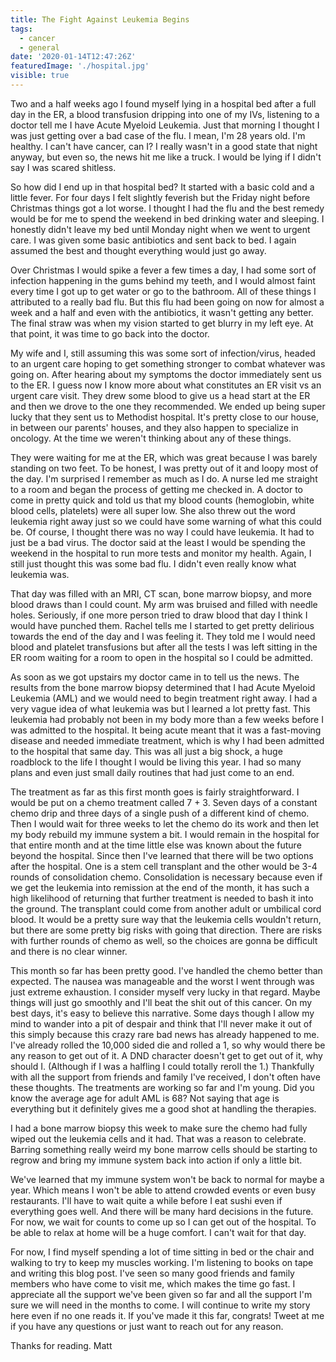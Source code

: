 ```yaml
---
title: The Fight Against Leukemia Begins
tags:
  - cancer
  - general
date: '2020-01-14T12:47:26Z'
featuredImage: './hospital.jpg'
visible: true
---
```


Two and a half weeks ago I found myself lying in a hospital bed after a full day
in the ER, a blood transfusion dripping into one of my IVs, listening to a
doctor tell me I have Acute Myeloid Leukemia. Just that morning I thought I was
just getting over a bad case of the flu. I mean, I'm 28 years old. I'm healthy.
I can't have cancer, can I? I really wasn't in a good state that night anyway,
but even so, the news hit me like a truck. I would be lying if I didn't say I
was scared shitless.

So how did I end up in that hospital bed? It started with a basic cold and a
little fever. For four days I felt slightly feverish but the Friday night before
Christmas things got a lot worse. I thought I had the flu and the best remedy
would be for me to spend the weekend in bed drinking water and sleeping. I
honestly didn't leave my bed until Monday night when we went to urgent care. I
was given some basic antibiotics and sent back to bed. I again assumed the best
and thought everything would just go away.

Over Christmas I would spike a fever a few times a day, I had some sort of
infection happening in the gums behind my teeth, and I would almost faint every
time I got up to get water or go to the bathroom. All of these things I
attributed to a really bad flu. But this flu had been going on now for almost a
week and a half and even with the antibiotics, it wasn't getting any better. The
final straw was when my vision started to get blurry in my left eye. At that
point, it was time to go back into the doctor.

My wife and I, still assuming this was some sort of infection/virus, headed to
an urgent care hoping to get something stronger to combat whatever was going on.
After hearing about my symptoms the doctor immediately sent us to the ER. I
guess now I know more about what constitutes an ER visit vs an urgent care
visit. They drew some blood to give us a head start at the ER and then we drove
to the one they recommended. We ended up being super lucky that they sent us to
Methodist hospital. It's pretty close to our house, in between our parents'
houses, and they also happen to specialize in oncology. At the time we weren't
thinking about any of these things.

They were waiting for me at the ER, which was great because I was barely
standing on two feet. To be honest, I was pretty out of it and loopy most of the
day. I'm surprised I remember as much as I do. A nurse led me straight to a room
and began the process of getting me checked in. A doctor to come in pretty quick
and told us that my blood counts (hemoglobin, white blood cells, platelets) were
all super low. She also threw out the word leukemia right away just so we could
have some warning of what this could be. Of course, I thought there was no way I
could have leukemia. It had to just be a bad virus. The doctor said at the least
I would be spending the weekend in the hospital to run more tests and monitor my
health. Again, I still just thought this was some bad flu. I didn't even really
know what leukemia was.

That day was filled with an MRI, CT scan, bone marrow biopsy, and more blood
draws than I could count. My arm was bruised and filled with needle holes.
Seriously, if one more person tried to draw blood that day I think I would have
punched them. Rachel tells me I started to get pretty delirious towards the end
of the day and I was feeling it. They told me I would need blood and platelet
transfusions but after all the tests I was left sitting in the ER room waiting
for a room to open in the hospital so I could be admitted.

As soon as we got upstairs my doctor came in to tell us the news. The results
from the bone marrow biopsy determined that I had Acute Myeloid Leukemia (AML)
and we would need to begin treatment right away. I had a very vague idea of what
leukemia was but I learned a lot pretty fast. This leukemia had probably not
been in my body more than a few weeks before I was admitted to the hospital. It
being acute meant that it was a fast-moving disease and needed immediate
treatment, which is why I had been admitted to the hospital that same day. This
was all just a big shock, a huge roadblock to the life I thought I would be
living this year. I had so many plans and even just small daily routines that
had just come to an end.

The treatment as far as this first month goes is fairly straightforward. I would
be put on a chemo treatment called 7 + 3. Seven days of a constant chemo drip
and three days of a single push of a different kind of chemo. Then I would wait
for three weeks to let the chemo do its work and then let my body rebuild my
immune system a bit. I would remain in the hospital for that entire month and at
the time little else was known about the future beyond the hospital. Since then
I've learned that there will be two options after the hospital. One is a stem
cell transplant and the other would be 3-4 rounds of consolidation chemo.
Consolidation is necessary because even if we get the leukemia into remission at
the end of the month, it has such a high likelihood of returning that further
treatment is needed to bash it into the ground. The transplant could come from
another adult or umbilical cord blood. It would be a pretty sure way that the
leukemia cells wouldn't return, but there are some pretty big risks with going
that direction. There are risks with further rounds of chemo as well, so the
choices are gonna be difficult and there is no clear winner.

This month so far has been pretty good. I've handled the chemo better than
expected. The nausea was manageable and the worst I went through was just
extreme exhaustion. I consider myself very lucky in that regard. Maybe things
will just go smoothly and I'll beat the shit out of this cancer. On my best
days, it's easy to believe this narrative. Some days though I allow my mind to
wander into a pit of despair and think that I'll never make it out of this
simply because this crazy rare bad news has already happened to me. I've already
rolled the 10,000 sided die and rolled a 1, so why would there be any reason to
get out of it. A DND character doesn't get to get out of it, why should I.
(Although if I was a halfling I could totally reroll the 1.) Thankfully with all
the support from friends and family I've received, I don't often have these
thoughts. The treatments are working so far and I'm young. Did you know the
average age for adult AML is 68? Not saying that age is everything but it
definitely gives me a good shot at handling the therapies.

I had a bone marrow biopsy this week to make sure the chemo had fully wiped out
the leukemia cells and it had. That was a reason to celebrate. Barring something
really weird my bone marrow cells should be starting to regrow and bring my
immune system back into action if only a little bit.

We've learned that my immune system won't be back to normal for maybe a year.
Which means I won't be able to attend crowded events or even busy restaurants.
I'll have to wait quite a while before I eat sushi even if everything goes well.
And there will be many hard decisions in the future. For now, we wait for counts
to come up so I can get out of the hospital. To be able to relax at home will be
a huge comfort. I can't wait for that day.

For now, I find myself spending a lot of time sitting in bed or the chair and
walking to try to keep my muscles working. I'm listening to books on tape and
writing this blog post. I've seen so many good friends and family members who
have come to visit me, which makes the time go fast. I appreciate all the
support we've been given so far and all the support I'm sure we will need in the
months to come. I will continue to write my story here even if no one reads it.
If you've made it this far, congrats! Tweet at me if you have any questions or
just want to reach out for any reason.

Thanks for reading. Matt
